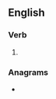 ==English==

===Verb===
{{head|en|verb form}}

# {{en-past of|swage}}

===Anagrams===
* {{anagrams|en|a=adegsw|wadges}}